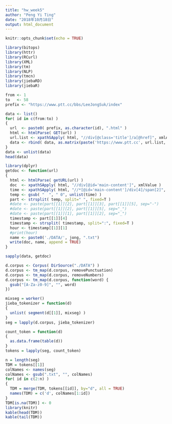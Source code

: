 ```yaml
---
title: "hw_week5"
author: "Peng Yi Ting"
date: "2018年10月18日"
output: html_document
---
```


```r
knitr::opts_chunk$set(echo = TRUE)
```
```r
library(bitops)
library(httr)
library(RCurl)
library(XML)
library(tm)
library(NLP)
library(tmcn)
library(jiebaRD)
library(jiebaR)

from <- 1 
to   <- 58
prefix <- "https://www.ptt.cc/bbs/LeeJongSuk/index"

data <- list()
for( id in c(from:to) )
{
  url  <- paste0( prefix, as.character(id), ".html" )
  html <- htmlParse( GET(url) )
  url.list <- xpathSApply( html, "//div[@class='title']/a[@href]", xmlAttrs )
  data <- rbind( data, as.matrix(paste('https://www.ptt.cc', url.list, sep='')) )
}
data <- unlist(data)
head(data)

library(dplyr)
getdoc <- function(url)
{
  html <- htmlParse( getURL(url) )
  doc  <- xpathSApply( html, "//div[@id='main-content']", xmlValue )
  time <- xpathSApply( html, "//*[@id='main-content']/div[4]/span[2]", xmlValue )
  temp <- gsub( "  ", " 0", unlist(time) )
  part <- strsplit( temp, split=" ", fixed=T )
  #date <- paste(part[[1]][2], part[[1]][3], part[[1]][5], sep="-")
  #date <- paste(part[[1]][2], part[[1]][5], sep="_")
  #date <- paste(part[[1]][1], part[[1]][2], sep="_")
  timestamp <- part[[1]][4]
  timestamp <- strsplit( timestamp, split=":", fixed=T )
  hour <- timestamp[[1]][1]
  #print(hour)
  name <- paste0('./DATA/', jong, ".txt")
  write(doc, name, append = TRUE)
}

sapply(data, getdoc)

d.corpus <- Corpus( DirSource("./DATA") )
d.corpus <- tm_map(d.corpus, removePunctuation)
d.corpus <- tm_map(d.corpus, removeNumbers)
d.corpus <- tm_map(d.corpus, function(word) {
  gsub("[A-Za-z0-9]", "", word)
})

mixseg = worker()
jieba_tokenizer = function(d)
{
  unlist( segment(d[[1]], mixseg) )
}
seg = lapply(d.corpus, jieba_tokenizer)

count_token = function(d)
{
  as.data.frame(table(d))
}
tokens = lapply(seg, count_token)

n = length(seg)
TDM = tokens[[1]]
colNames <- names(seg)
colNames <- gsub(".txt", "", colNames)
for( id in c(2:n) )
{
  TDM = merge(TDM, tokens[[id]], by="d", all = TRUE)
  names(TDM) = c('d', colNames[1:id])
}
TDM[is.na(TDM)] <- 0
library(knitr)
kable(head(TDM))
kable(tail(TDM))
```

